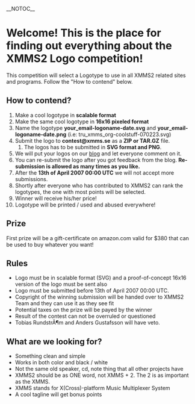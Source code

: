 __NOTOC__

= Welcome! This is the place for finding out everything about the XMMS2 Logo competition! =
This competition will select a Logotype to use in all XMMS2 related sites and programs. Follow the "How to contend" below.

== How to contend? ==
# Make a cool logotype in '''scalable format'''
# Make the same cool logotype in '''16x16 pixeled format'''
# Name the logotype '''your_email-logoname-date.svg''' and '''your_email-logoname-date.png''' (i.e: tru_xmms_org-coolstuff-070223.svg)
# Submit the logo to '''contest@xmms.se''' as a '''ZIP or TAR.GZ''' file.
## The logos has to be submitted in '''SVG format and PNG'''.
# We will put your logos on our [http://xmms2-contest.blogspot.com/ blog] and let everyone comment on it.
# You can re-submit the logo after you got feedback from the blog. '''Re-submission is allowed as many times as you like.'''
# After the '''13th of April 2007 00:00 UTC''' we will not accept more submissions.
# Shortly after everyone who has contributed to XMMS2 can rank the logotypes, the one with most points will be selected.
# Winner will receive his/her price!
# Logotype will be printed / used and abused everywhere!

== Prize ==
First prize will be a gift-certificate on amazon.com valid for $380 that can be used to buy whatever you want!

== Rules ==
* Logo must be in scalable format (SVG) and a proof-of-concept 16x16 version of the logo must be sent also
* Logo must be submitted before 13th of April 2007 00:00 UTC.
* Copyright of the winning submission will be handed over to XMMS2 Team and they can use it as they see fit
* Potential taxes on the prize will be payed by the winner
* Result of the contest can not be overruled or questioned
* Tobias RundstrÃ¶m and Anders Gustafsson will have veto.

== What are we looking for? ==
* Something clean and simple
* Works in both color and black / white
* Not the same old speaker, cd, note thing that all other projects have
* XMMS2 should be as ONE word, not XMMS + 2. The 2 is as important as the XMMS.
* XMMS stands for X(Cross)-platform Music Multiplexer System
* A cool tagline will get bonus points